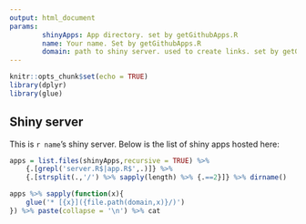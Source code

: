 ```yaml
---
output: html_document
params:
        shinyApps: App directory. set by getGithubApps.R
        name: Your name. Set by getGithubApps.R
        domain: path to shiny server. used to create links. set by getGithubApps.R
---
```


```r
knitr::opts_chunk$set(echo = TRUE)
library(dplyr)
library(glue)
```


## Shiny server

This is `r name`'s shiny server. Below is the list of shiny apps hosted here:


```r
apps = list.files(shinyApps,recursive = TRUE) %>% 
    {.[grepl('server.R$|app.R$',.)]} %>% 
    {.[strsplit(.,'/') %>% sapply(length) %>% {.==2}]} %>% dirname()

apps %>% sapply(function(x){
    glue('* [{x}]({file.path(domain,x)}/)')
}) %>% paste(collapse = '\n') %>% cat

```